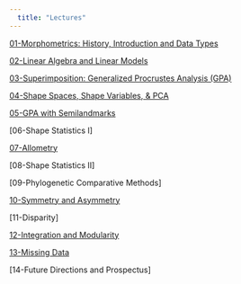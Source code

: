```yaml
---
  title: "Lectures"
---
```


[01-Morphometrics: History, Introduction and Data Types](https://geomorphR.github.io/GMcourse/Lectures/01-IntroHistory.html)

[02-Linear Algebra and Linear Models](https://geomorphR.github.io/GMcourse/Lectures/02-LinearAlgebra.html)

[03-Superimposition: Generalized Procrustes Analysis (GPA)](https://geomorphR.github.io/GMcourse/Lectures/03-Superimposition.html)

[04-Shape Spaces, Shape Variables, & PCA](https://geomorphR.github.io/GMcourse/Lectures/04-ShapeVariablesSpaces.html)

[05-GPA with Semilandmarks](https://geomorphR.github.io/GMcourse/Lectures/05-Semilandmarks.html)

[06-Shape Statistics I]

[07-Allometry](https://geomorphR.github.io/GMcourse/Lectures/07-Allometry.html)

[08-Shape Statistics II]

[09-Phylogenetic Comparative Methods]

[10-Symmetry and Asymmetry](https://geomorphR.github.io/GMcourse/Lectures/10-Asymmetry.html)

[11-Disparity]

[12-Integration and Modularity](https://geomorphR.github.io/GMcourse/Lectures/12-IntegrationModularity.html)

[13-Missing Data](https://geomorphR.github.io/GMcourse/Lectures/13-MissingData.html)

[14-Future Directions and Prospectus]
